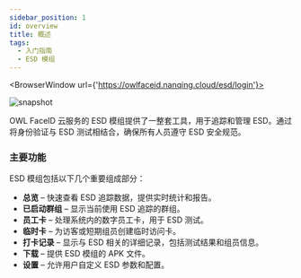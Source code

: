 ```yaml
---
sidebar_position: 1
id: overview
title: 概述
tags:
  - 入门指南
  - ESD 模组
---
```



<BrowserWindow url={'https://owlfaceid.nanqing.cloud/esd/login'}>

![snapshot](/assets/esd/ch/dashboard.png)

</BrowserWindow>

OWL FaceID 云服务的 ESD 模组提供了一整套工具，用于追踪和管理 ESD。通过将身份验证与 ESD 测试相结合，确保所有人员遵守 ESD 安全规范。

### 主要功能

ESD 模组包括以下几个重要组成部分：

- **总览** – 快速查看 ESD 追踪数据，提供实时统计和报告。
- **已启动群组** – 显示当前使用 ESD 追踪的群组。
- **员工卡** – 处理系统内的数字员工卡，用于 ESD 测试。
- **临时卡** – 为访客或短期组员创建临时访问卡。
- **打卡记录** – 显示与 ESD 相关的详细记录，包括测试结果和组员信息。
- **下载** – 提供 ESD 模组的 APK 文件。
- **设置** – 允许用户自定义 ESD 参数和配置。
